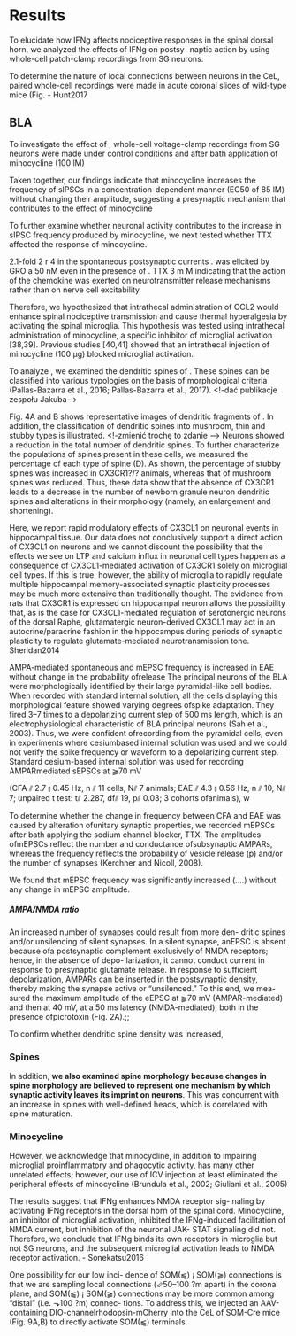 # Results

To elucidate how IFNg affects nociceptive responses in the spinal dorsal horn, we analyzed the effects of IFNg on postsy- naptic action by using whole-cell patch-clamp recordings from SG neurons.

To determine the nature of local connections between neurons in the CeL, paired whole-cell recordings were made in acute coronal slices of wild-type mice (Fig. - Hunt2017

## BLA

To investigate the effect of <!--minocycline on inhibitory transmission-->, whole-cell voltage-clamp recordings from SG neurons were made under control conditions and after bath application of minocycline (100 lM)

Taken together, our findings indicate that minocycline increases the frequency of sIPSCs in a concentration-dependent manner (EC50 of 85 lM) without changing their amplitude, suggesting a presynaptic mechanism that contributes to the effect of minocycline

To further examine whether neuronal activity
contributes to the increase in sIPSC frequency produced by minocycline, we next tested whether TTX affected the response of minocycline. 


2.1-fold   2 r 4   in  the  spontaneous  postsynaptic  currents . was  elicited  by  GRO a 50  nM   even  in  the  presence  of . TTX   3 m M   indicating  that  the  action  of  the  chemokine was exerted on neurotransmitter release mechanisms rather than  on  nerve  cell  excitability

Therefore, we hypothesized that intrathecal administration of CCL2 would enhance spinal nociceptive transmission and cause thermal hyperalgesia by activating the spinal microglia. This hypothesis was tested using intrathecal administration of minocycline, a specific inhibitor of microglial activation [38,39]. Previous studies [40,41] showed that an intrathecal injection of minocycline (100 μg) blocked microglial activation.


To analyze <!--the afferent connectivity of fully mature newborn granule neurons-->, we examined the dendritic spines of <!--8-weekold RFP+ cells -->.
These spines can be classified into various typologies on the basis of morphological criteria (Pallas-Bazarra et al., 2016; Pallas-Bazarra et al., 2017). <!-dać publikacje zespołu Jakuba-->

Fig. 4A and B shows representative images of dendritic fragments of <!--newborn neurons of WT (A) and CX3CR1?/? (B) animals -->. 
In addition, the classification of dendritic spines into mushroom, thin and stubby types is illustrated. <!-zmienić trochę to zdanie --> 
Neurons <!--of CX3CR1?/? mice--> showed a reduction in the total number of dendritic spines.
To further characterize the populations of spines present in these cells, we measured the percentage of each type of spine (D).
As shown, the percentage of stubby spines was increased in CX3CR1?/? animals, whereas that of mushroom spines was reduced. 
Thus, these data show that the absence of CX3CR1 leads to a decrease in the number of newborn granule neuron dendritic spines and alterations in their morphology (namely, an enlargement and shortening).

Here, we report rapid modulatory effects of CX3CL1 on neuronal events in hippocampal tissue. Our data does not conclusively support a direct action of CX3CL1 on neurons and we cannot discount the possibility that the effects we see on LTP and calcium influx in neuronal cell types happen as a consequence of CX3CL1-mediated activation of CX3CR1 solely on microglial cell types. If this is true, however, the ability of microglia to rapidly regulate multiple hippocampal memory-associated synaptic plasticity processes may be much more extensive than traditionally thought. The evidence from rats that CX3CR1 is expressed on hippocampal neuron allows the possibility that, as is the case for CX3CL1-mediated regulation of serotonergic neurons of the dorsal Raphe, glutamatergic neuron-derived CX3CL1 may act in an autocrine/paracrine fashion in the hippocampus during periods of synaptic plasticity to regulate glutamate-mediated neurotransmission tone. Sheridan2014


AMPA-mediated spontaneous and mEPSC frequency is increased in EAE without change in the probability ofrelease The principal neurons of the BLA were morphologically identified by their large pyramidal-like cell bodies. When recorded with standard internal solution, all the cells displaying this morphological feature showed varying degrees ofspike adaptation. They fired 3–7 times to a depolarizing current step of 500 ms length, which is an electrophysiological characteristic of BLA principal neurons (Sah et al., 2003). Thus, we were confident ofrecording from the pyramidal cells, even in experiments where cesiumbased internal solution was used and we could not verify the spike frequency or waveform to a depolarizing current step. Standard cesium-based internal solution was used for recording AMPARmediated sEPSCs at ⫺70 mV

(CFA ⫽ 2.7 ⫾ 0.45 Hz, n ⫽ 11 cells, N⫽ 7 animals; EAE ⫽ 4.3 ⫾ 0.56 Hz, n ⫽ 10, N⫽ 7; unpaired t test: t⫽ 2.287, df⫽ 19, p⫽ 0.03; 3 cohorts ofanimals), w

To determine whether the change in frequency between CFA and EAE was caused by alteration ofunitary synaptic properties, we recorded mEPSCs after bath applying the sodium channel blocker, TTX. The amplitudes ofmEPSCs reflect the number and conductance ofsubsynaptic AMPARs, whereas the frequency reflects the probability of vesicle release (p) and/or the number of synapses (Kerchner and Nicoll, 2008).

We found that mEPSC frequency was significantly increased (....) without any change in mEPSC amplitude.

##### AMPA/NMDA ratio
An increased number of synapses could result from more den- dritic spines and/or unsilencing of silent synapses. In a silent synapse, anEPSC is absent because ofa postsynaptic complement exclusively of NMDA receptors; hence, in the absence of depo- larization, it cannot conduct current in response to presynaptic glutamate release. In response to sufficient depolarization, AMPARs can be inserted in the postsynaptic density, thereby making the synapse active or “unsilenced.” To this end, we mea- sured the maximum amplitude of the eEPSC at ⫺70 mV (AMPAR-mediated) and then at 40 mV, at a 50 ms latency (NMDA-mediated), both in the presence ofpicrotoxin (Fig. 2A).;;


To confirm whether dendritic spine density was increased,

### Spines
In addition, **we also examined spine morphology because changes in spine morphology are believed to represent one mechanism by which synaptic activity leaves its imprint on neurons**. This was concurrent with an increase in spines with well-defined heads, which is correlated with spine maturation.

### Minocycline
 However, we acknowledge that minocycline, in addition to impairing microglial proinflammatory and phagocytic activity, has many other unrelated effects; however, our use of ICV injection at least eliminated the peripheral effects of minocycline (Brundula et al., 2002; Giuliani et al., 2005)
 
 The results suggest that IFNg enhances NMDA receptor sig- naling by activating IFNg receptors in the dorsal horn of the spinal cord. Minocycline, an inhibitor of microglial activation, inhibited the IFNg-induced facilitation of NMDA current, but inhibition of the neuronal JAK- STAT signaling did not. Therefore, we conclude that IFNg binds its own receptors in microglia but not SG neurons, and the subsequent microglial activation leads to NMDA receptor activation. - Sonekatsu2016
 
 
One possibility for our low inci- dence of SOM(⫹) ¡ SOM(⫺) connections is that we are sampling local connections (⬃50–100 ?m apart) in the coronal plane, and SOM(⫹) ¡ SOM(⫺) connections may be more common among “distal” (i.e. ⬎100 ?m) connec- tions. To address this, we injected an AAV-containing DIO-channelrhodopsin-mCherry into the CeL of SOM-Cre mice (Fig. 9A,B) to directly activate SOM(⫹) terminals.
